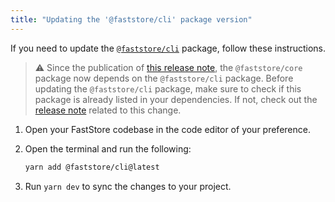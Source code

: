 ```yaml
---
title: "Updating the '@faststore/cli' package version"
---
```


If you need to update the [`@faststore/cli`](https://developers.vtex.com/docs/guides/faststore/project-structure-overview#packagejson) package, follow these instructions.

> ⚠️ Since the publication of [this release note](https://developers.vtex.com/updates/release-notes/2024-09-11-faststore-cli-dependency), the `@faststore/core` package now depends on the `@faststore/cli` package. Before updating the `@faststore/cli` package, make sure to check if this package is already listed in your dependencies. If not, check out the [release note](https://developers.vtex.com/updates/release-notes/2024-09-11-faststore-cli-dependency) related to this change.

1. Open your FastStore codebase in the code editor of your preference.

2. Open the terminal and run the following:

    ```bash
    yarn add @faststore/cli@latest
    ```

3. Run `yarn dev` to sync the changes to your project.
